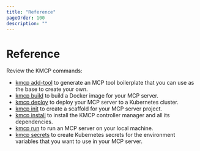 ```yaml
---
title: "Reference"
pageOrder: 100
description: ""
---
```


# Reference

Review the KMCP commands: 
* [kmcp add-tool](/docs/kmcp/reference/kmcp-add-tool) to generate an MCP tool boilerplate that you can use as the base to create your own. 
* [kmcp build](/docs/kmcp/reference/kmcp-build) to build a Docker image for your MCP server. 
* [kmcp deploy](/docs/kmcp/reference/kmcp-deploy) to deploy your MCP server to a Kubernetes cluster. 
* [kmcp init](/docs/kmcp/reference/kmcp-init) to create a scaffold for your MCP server project. 
* [kmcp install](/docs/kmcp/reference/kmcp-install) to install the KMCP controller manager and all its dependencies.
* [kmcp run](/docs/kmcp/reference/kmcp-run) to run an MCP server on your local machine. 
* [kmcp secrets](/docs/kmcp/reference/kmcp-secrets) to create Kubernetes secrets for the environment variables that you want to use in your MCP server. 